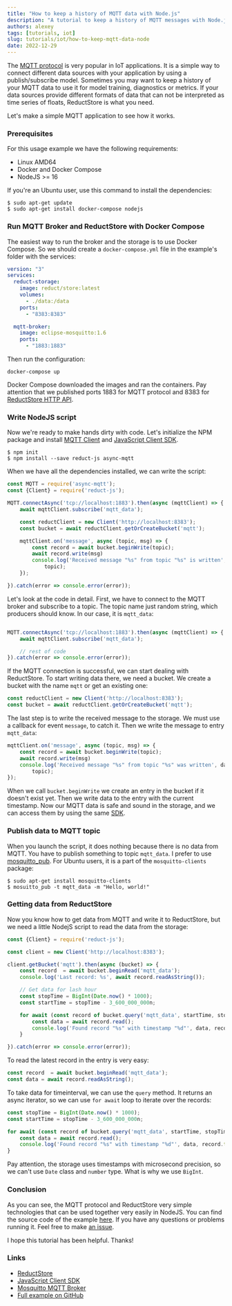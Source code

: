 ```yaml
---
title: "How to keep a history of MQTT data with Node.js"
description: "A tutorial to keep a history of MQTT messages with Node.js by using the ReductStore Client SDK for JavaScript."
authors: alexey
tags: [tutorials, iot]
slug: tutorials/iot/how-to-keep-mqtt-data-node
date: 2022-12-29
---
```


The [MQTT protocol][4] is very popular in IoT applications. It is a simple way to connect different data sources
with your application by using a publish/subscribe model. Sometimes you may want to keep a history of your MQTT data to
use it for model training, diagnostics or metrics. If your data sources provide different formats of data that can
not be interpreted as time series of floats, ReductStore is what you need.

Let's make a simple MQTT application to see how it works.

<!--truncate-->

### Prerequisites

For this usage example we have the following requirements:

* Linux AMD64
* Docker and Docker Compose
* NodeJS >= 16

If you're an Ubuntu user, use this command to install the dependencies:

```
$ sudo apt-get update
$ sudo apt-get install docker-compose nodejs
```

### Run MQTT Broker and ReductStore with Docker Compose

The easiest way to run the broker and the storage is to use Docker Compose. So we should create a `docker-compose.yml`
file in the example's folder with the services:

```yaml
version: "3"
services:
  reduct-storage:
    image: reduct/store:latest
    volumes:
      - ./data:/data
    ports:
      - "8383:8383"

  mqtt-broker:
    image: eclipse-mosquitto:1.6
    ports:
      - "1883:1883"
```

Then run the configuration:

```
docker-compose up
```

Docker Compose downloaded the images and ran the containers. Pay attention that we published ports 1883 for MQTT
protocol and 8383 for [ReductStore HTTP API](https://docs.reduct.store/http-api).

### Write NodeJS script

Now we're ready to make hands dirty with code. Let's initialize the NPM package and
install [MQTT Client](https://www.npmjs.com/package/async-mqtt) and
[JavaScript Client SDK](https://www.npmjs.com/package/reduct-js).

```
$ npm init
$ npm install --save reduct-js async-mqtt 
```

When we have all the dependencies installed, we can write the script:

```javascript
const MQTT = require('async-mqtt');
const {Client} = require('reduct-js');

MQTT.connectAsync('tcp://localhost:1883').then(async (mqttClient) => {
    await mqttClient.subscribe('mqtt_data');

    const reductClient = new Client('http://localhost:8383');
    const bucket = await reductClient.getOrCreateBucket('mqtt');

    mqttClient.on('message', async (topic, msg) => {
        const record = await bucket.beginWrite(topic);
        await record.write(msg)
        console.log('Received message "%s" from topic "%s" is written', msg,
            topic);
    });

}).catch(error => console.error(error));

```

Let's look at the code in detail. First, we have to connect to the MQTT broker and subscribe to a topic. The topic name
just random string, which producers should know. In our case, it is `mqtt_data`:

```javascript

MQTT.connectAsync('tcp://localhost:1883').then(async (mqttClient) => {
    await mqttClient.subscribe('mqtt_data');

    // rest of code
}).catch(error => console.error(error));
```

If the MQTT connection is successful, we can start dealing with ReductStore. To start writing data there, we need a
bucket. We create a bucket with the name `mqtt` or get an existing one:

```javascript
const reductClient = new Client('http://localhost:8383');
const bucket = await reductClient.getOrCreateBucket('mqtt');
```

The last step is to write the received message to the storage. We must use a callback
for event `message`, to catch it. Then we write the message to entry `mqtt_data`:

```javascript
mqttClient.on('message', async (topic, msg) => {
    const record = await bucket.beginWrite(topic);
    await record.write(msg)
    console.log('Received message "%s" from topic "%s" was written', data,
        topic);
});
```

When we call `bucket.beginWrite` we create an entry in the bucket if it doesn't exist yet. Then we write data to the
entry with the current timestamp. Now our MQTT data is safe and sound in the storage, and we can access them by using
the same [SDK][2].

### Publish data to MQTT topic

When you launch the script, it does nothing because there is no data from MQTT. You have to publish something to topic
`mqtt_data`. I prefer to use [mosquitto_pub](https://mosquitto.org/man/mosquitto_pub-1.html). For Ubuntu users, it is a
part of the `mosquitto-clients` package:

```
$ sudo apt-get install mosquitto-clients
$ mosuitto_pub -t mqtt_data -m "Hello, world!"
```

### Getting data from ReductStore

Now you know how to get data from MQTT and write it to ReductStore, but we need a little NodejS script to read the data
from the storage:

```javascript
const {Client} = require('reduct-js');

const client = new Client('http://localhost:8383');

client.getBucket('mqtt').then(async (bucket) => {
    const record  = await bucket.beginRead('mqtt_data');
    console.log('Last record: %s', await record.readAsString());

    // Get data for lash hour
    const stopTime = BigInt(Date.now() * 1000);
    const startTime = stopTime - 3_600_000_000n;

    for await (const record of bucket.query('mqtt_data', startTime, stopTime)) {
        const data = await record.read();
        console.log('Found record "%s" with timestamp "%d"', data, record.time);
    }

}).catch(error => console.error(error));

```

To read the latest record in the entry is very easy:

```javascript
const record  = await bucket.beginRead('mqtt_data');
const data = await record.readAsString();
```

To take data for timeinterval, we can use the `query` method. It returns an async iterator, so we can use `for await`
loop to iterate over the records:

```javascript
const stopTime = BigInt(Date.now() * 1000);
const startTime = stopTime - 3_600_000_000n;

for await (const record of bucket.query('mqtt_data', startTime, stopTime)) {
    const data = await record.read();
    console.log('Found record "%s" with timestamp "%d"', data, record.time);
}
```

Pay attention, the storage uses timestamps with microsecond precision, so we can't use `Date` class and `number` type.
What is why we use `BigInt`.

### Conclusion

As you can see, the MQTT protocol and ReductStore very simple technologies that can be used together very easily in
NodeJS.
You can find the source code of the example [here][5]. If you have any questions or problems running it. Feel free to
make [an issue](https://github.com/reductstore/reduct-js/issues/new).

I hope this tutorial has been helpful. Thanks!

### Links

* [ReductStore][1]
* [JavaScript Client SDK][2]
* [Mosquitto MQTT Broker][3]
* [Full example on GitHub][5]

[1]:https://docs.reduct.store

[2]:https://js.reduct.store

[3]:https://mosquitto.org/

[4]:https://mqtt.org/

[5]:https://github.com/reductstore/reduct-mqtt-example